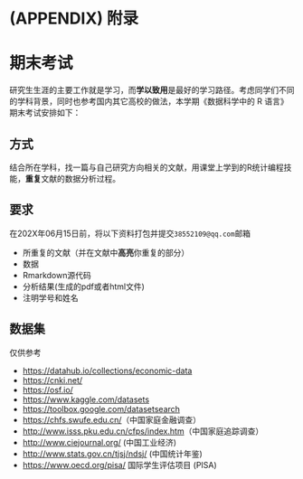 \cleardoublepage 

# (APPENDIX) 附录 {-}

# 期末考试 {#exams}

研究生生涯的主要工作就是学习，而**学以致用**是最好的学习路径。考虑同学们不同的学科背景，同时也参考国内其它高校的做法，本学期《数据科学中的 R 语言》期末考试安排如下：

## 方式

结合所在学科，找一篇与自己研究方向相关的文献，用课堂上学到的R统计编程技能，**重复**文献的数据分析过程。


## 要求

在202X年06月15日前，将以下资料打包并提交`38552109@qq.com`邮箱

  - 所重复的文献（并在文献中**高亮**你重复的部分）
  - 数据 
  - Rmarkdown源代码
  - 分析结果(生成的pdf或者html文件)
  - 注明学号和姓名
  


## 数据集

仅供参考

- <https://datahub.io/collections/economic-data>
- <https://cnki.net/>
- <https://osf.io/>
- <https://www.kaggle.com/datasets>
- <https://toolbox.google.com/datasetsearch>
- <https://chfs.swufe.edu.cn/>（中国家庭金融调查）
- <http://www.isss.pku.edu.cn/cfps/index.htm>（中国家庭追踪调查）
- <http://www.ciejournal.org/> (中国工业经济)
- <http://www.stats.gov.cn/tjsj/ndsj/> (中国统计年鉴)
- <https://www.oecd.org/pisa/> 国际学生评估项目 (PISA)



